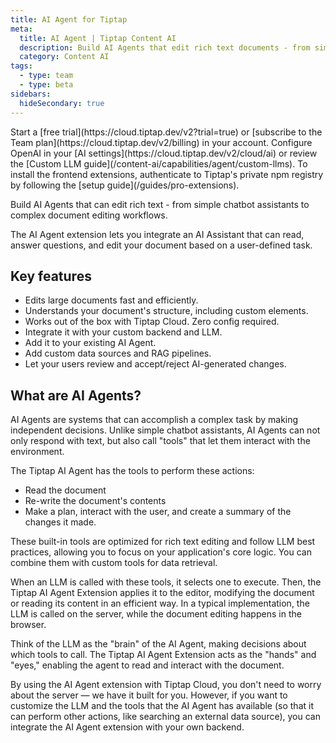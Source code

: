 ```yaml
---
title: AI Agent for Tiptap
meta:
  title: AI Agent | Tiptap Content AI
  description: Build AI Agents that edit rich text documents - from simple chatbot assistants to complex document editing workflows.
  category: Content AI
tags:
  - type: team
  - type: beta
sidebars:
  hideSecondary: true
---
```



<Requirements>
  <RequirementItem label="1. Activate trial or subscribe">
    Start a [free trial](https://cloud.tiptap.dev/v2?trial=true) or [subscribe to the Team
    plan](https://cloud.tiptap.dev/v2/billing) in your account.
  </RequirementItem>
  <RequirementItem label="2. Integrate an AI provider">
    Configure OpenAI in your [AI settings](https://cloud.tiptap.dev/v2/cloud/ai) or review the
    [Custom LLM guide](/content-ai/capabilities/agent/custom-llms).
  </RequirementItem>
  <RequirementItem label="3. Install from private registry">
    To install the frontend extensions, authenticate to Tiptap&apos;s private npm registry by
    following the [setup guide](/guides/pro-extensions).
  </RequirementItem>
</Requirements>

Build AI Agents that can edit rich text - from simple chatbot assistants to complex document editing workflows.

<CodeDemo
  isPro
  isLarge
  path="/Extensions/AiAgent"
  src="https://develop--tiptap-pro.netlify.app/preview/Extensions/AiAgent"
/>

The AI Agent extension lets you integrate an AI Assistant that can read, answer questions, and edit your document based on a user-defined task.

## Key features

- Edits large documents fast and efficiently.
- Understands your document's structure, including custom elements.
- Works out of the box with Tiptap Cloud. Zero config required.
- Integrate it with your custom backend and LLM.
- Add it to your existing AI Agent.
- Add custom data sources and RAG pipelines.
- Let your users review and accept/reject AI-generated changes.

## What are AI Agents?

AI Agents are systems that can accomplish a complex task by making independent decisions. Unlike simple chatbot assistants, AI Agents can not only respond with text, but also call "tools" that let them interact with the environment.

The Tiptap AI Agent has the tools to perform these actions:

- Read the document
- Re-write the document's contents
- Make a plan, interact with the user, and create a summary of the changes it made.

These built-in tools are optimized for rich text editing and follow LLM best practices, allowing you to focus on your application's core logic. You can combine them with custom tools for data retrieval.

When an LLM is called with these tools, it selects one to execute. Then, the Tiptap AI Agent Extension applies it to the editor, modifying the document or reading its content in an efficient way. In a typical implementation, the LLM is called on the server, while the document editing happens in the browser.

Think of the LLM as the "brain" of the AI Agent, making decisions about which tools to call. The Tiptap AI Agent Extension acts as the "hands" and "eyes," enabling the agent to read and interact with the document.

By using the AI Agent extension with Tiptap Cloud, you don't need to worry about the server — we have it built for you. However, if you want to customize the LLM and the tools that the AI Agent has available (so that it can perform other actions, like searching an external data source), you can integrate the AI Agent extension with your own backend.
